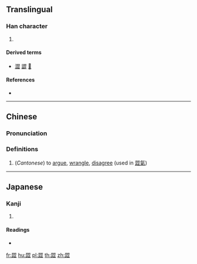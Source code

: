 ==Translingual==

===Han character===
{{Han char|rn=77|rad=止|as=09|sn=13|four=|canj=SIYMM|ids=⿰⿱刃止⿱刃止}}

# {{defn|Han|sort=止09}}

====Derived terms====
* {{l|mul|㒊}} [[澀]] [[譅]] [[𧴙]]

====References====
* {{Han ref|kx=0576.430|dkj=16324|dj=0967.150|hdz=21444.110|uh=6B70|ud=27504}}

----

==Chinese==
{{zh-forms}}

===Pronunciation===
{{zh-pron
|m=sè
|c=saap3
|mc=y
|oc=y
|ma=
|cat=v
}}

===Definitions===
# (''Cantonese'') to [[argue]], [[wrangle]], [[disagree]] (used in [[歰氣]])

----

==Japanese==

===Kanji===
{{ja-kanji|grade=|rs=止09}}

# {{defn|lang=ja|sort=止09}}

====Readings====
* {{ja-readings|on=[[しゅう]] (shū), [[そう]] (sō)|kun=[[しぶる]] (shiburu), [[しぶい]] (shibui)}}

[[fr:歰]]
[[hu:歰]]
[[pl:歰]]
[[th:歰]]
[[zh:歰]]